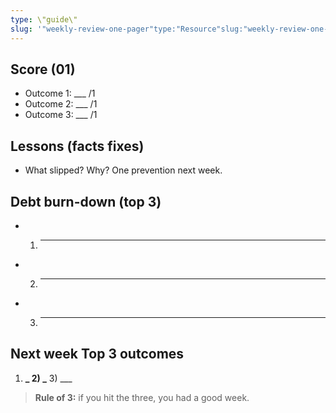```yaml
---
type: \"guide\"
slug: '"weekly-review-one-pager"type:"Resource"slug:"weekly-review-one-pager"readTime:""'
---
```


## Score (01)

- Outcome 1: \_\_\_ /1
- Outcome 2: \_\_\_ /1
- Outcome 3: \_\_\_ /1

## Lessons (facts fixes)

- What slipped? Why? One prevention next week.

## Debt burn-down (top 3)

- 1. ***
- 2. ***
- 3. ***

## Next week Top 3 outcomes

1. **_ 2) _** 3) \_\_\_

> **Rule of 3:** if you hit the three, you had a good week.
